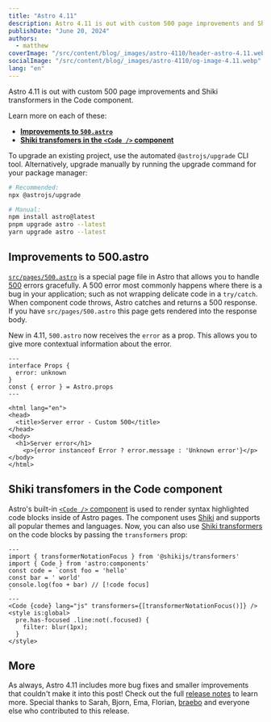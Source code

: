 ```yaml
---
title: "Astro 4.11"
description: Astro 4.11 is out with custom 500 page improvements and Shiki transformers in the Code component.
publishDate: "June 20, 2024"
authors:
  - matthew
coverImage: "/src/content/blog/_images/astro-4110/header-astro-4.11.webp"
socialImage: "/src/content/blog/_images/astro-4110/og-image-4.11.webp"
lang: "en"
---
```



<BlogSummary>
  Astro 4.11 is out with custom 500 page improvements and Shiki transformers in the Code component.
</BlogSummary>

Learn more on each of these:

- [**Improvements to `500.astro`**](#improvements-to-500astro)
- [**Shiki transfomers in the `<Code />` component**](#shiki-transfomers-in-the-code-component)

To upgrade an existing project, use the automated `@astrojs/upgrade` CLI tool. Alternatively, upgrade manually by running the upgrade command for your package manager:

```sh
# Recommended:
npx @astrojs/upgrade

# Manual:
npm install astro@latest
pnpm upgrade astro --latest
yarn upgrade astro --latest
```

## Improvements to 500.astro

[`src/pages/500.astro`](https://docs.astro.build/en/basics/astro-pages/#custom-500-error-page) is a special page file in Astro that allows you to handle [500](https://developer.mozilla.org/en-US/docs/Web/HTTP/Status/500) errors gracefully. A 500 error most commonly happens where there is a bug in your application; such as not wrapping delicate code in a `try/catch`. When component code throws, Astro catches and returns a 500 response. If you have `src/pages/500.astro` this page gets rendered into the response body.

New in 4.11, `500.astro` now receives the `error` as a prop. This allows you to give more contextual information about the error.

```astro
---
interface Props {
  error: unknown
}
const { error } = Astro.props
---

<html lang="en">
<head>
  <title>Server error - Custom 500</title>
</head>
<body>
  <h1>Server error</h1>
	<p>{error instanceof Error ? error.message : 'Unknown error'}</p>
</body>
</html>
```

## Shiki transfomers in the Code component

Astro's built-in [`<Code />` component](https://docs.astro.build/en/reference/api-reference/#code-) is used to render syntax highlighted code blocks inside of Astro pages. The component uses [Shiki](https://shiki.style/) and supports all popular themes and languages. Now, you can also use [Shiki transformers](https://shiki.style/packages/transformers#shikijs-transformers) on the code blocks by passing the `transformers` prop:

```astro
---
import { transformerNotationFocus } from '@shikijs/transformers'
import { Code } from 'astro:components'
const code = `const foo = 'hello'
const bar = ' world'
console.log(foo + bar) // [!code focus]
`
---
<Code {code} lang="js" transformers={[transformerNotationFocus()]} />
<style is:global>
  pre.has-focused .line:not(.focused) {
    filter: blur(1px);
  }
</style>
```

## More

As always, Astro 4.11 includes more bug fixes and smaller improvements that couldn't make it into this post! Check out the full [release notes](https://github.com/withastro/astro/blob/refs/heads/main/packages/astro/CHANGELOG.md#4110) to learn more. Special thanks to Sarah, Bjorn, Ema, Florian, [braebo](https://github.com/braebo) and everyone else who contributed to this release.